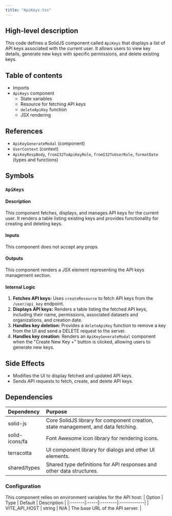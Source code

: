 ```yaml
---
title: "ApiKeys.tsx"
---
```


## High-level description
This code defines a SolidJS component called `ApiKeys` that displays a list of API keys associated with the current user. It allows users to view key details, generate new keys with specific permissions, and delete existing keys.

## Table of contents
- Imports
- `ApiKeys` component
  - State variables
  - Resource for fetching API keys
  - `deleteApiKey` function
  - JSX rendering

## References
- `ApiKeyGenerateModal` (component)
- `UserContext` (context)
- `ApiKeyRespBody`, `fromI32ToApiKeyRole`, `fromI32ToUserRole`, `formatDate` (types and functions)

## Symbols

### `ApiKeys`
#### Description
This component fetches, displays, and manages API keys for the current user. It renders a table listing existing keys and provides functionality for creating and deleting keys.

#### Inputs
This component does not accept any props.

#### Outputs
This component renders a JSX element representing the API keys management section.

#### Internal Logic
1. **Fetches API keys:** Uses `createResource` to fetch API keys from the `/user/api_key` endpoint.
2. **Displays API keys:** Renders a table listing the fetched API keys, including their name, permissions, associated datasets and organizations, and creation date.
3. **Handles key deletion:** Provides a `deleteApiKey` function to remove a key from the UI and send a DELETE request to the server.
4. **Handles key creation:** Renders an `ApiKeyGenerateModal` component when the "Create New Key +" button is clicked, allowing users to generate new keys.

## Side Effects
- Modifies the UI to display fetched and updated API keys.
- Sends API requests to fetch, create, and delete API keys.

## Dependencies
| Dependency | Purpose |
|:-----------|:--------|
| solid-js | Core SolidJS library for component creation, state management, and data fetching. |
| solid-icons/fa | Font Awesome icon library for rendering icons. |
| terracotta | UI component library for dialogs and other UI elements. |
| shared/types | Shared type definitions for API responses and other data structures. |

### Configuration
This component relies on environment variables for the API host:
| Option | Type | Default | Description |
|:-------|:-----|:--------|:------------|
| VITE_API_HOST | string | N/A | The base URL of the API server. |
